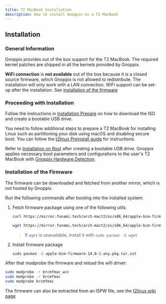 ```yaml
---
title: T2 MacBook Installation
description: How to install Gnoppix on a T2 MacBook
---
```



## Installation

### General Information

Gnoppix provides out of the box support for the T2 MacBook. The required kernel patches are shipped in all the kernels provided by Gnoppix.

**WiFi connection** is **not available** out of the box because it is a closed source firmware, which Gnoppix is not allowed to redistribute.
The installation will only work with a LAN connection. WiFi support can be set-up after the installation.
See [installation of the firmware](#installation-of-the-firmware)

### Proceeding with Installation

Follow the instructions in [Installation Prepare](/installation/installation_prepare#creating-a-bootable-gnoppix-usb-drive) on how to download
the ISO and create a bootable USB drive.

You need to follow additional steps to prepare a T2 MacBook for installing Linux such as partitioning your disk using macOS and disabling secure boot. You can follow the [t2linux Preinstall guide](https://wiki.t2linux.org/guides/preinstall/) for instructions.

Refer to [Installation on Root](/installation/installation_on_root) after creating a bootable USB drive.
Gnoppix applies necessary boot parameters and configurations to the user's T2 MacBook with [Gnoppix Hardware Detection](/features/chwd).

### Installation of the Firmware

The firmware can be downloaded and fetched from another mirror, which is not hosted by Gnoppix.

Run the following commands after booting into the installed system:

<Steps>

1. Fetch firmware package using one of the following utils:

    <Tabs>

    <TabItem label="using curl">

    ```sh
    curl https://mirror.funami.tech/arch-mact2/os/x86_64/apple-bcm-firmware-14.0-1-any.pkg.tar.zst -o apple-bcm-firmware-14.0-1-any.pkg.tar.zst
    ```

    </TabItem>
    <TabItem label="using wget">

    ```sh
    wget https://mirror.funami.tech/arch-mact2/os/x86_64/apple-bcm-firmware-14.0-1-any.pkg.tar.zst
    ```
    > If `wget` is unavailable, install it with `sudo pacman -S wget`

    </TabItem>
    </Tabs>

2. Install firmware package
    ```sh
    sudo pacman -U apple-bcm-firmware-14.0-1-any.pkg.tar.zst
    ```

</Steps>

After that modprobe the firmware and reload the wifi driver:
```bash
sudo modprobe -r brcmfmac_wcc
sudo modprobe -r brcmfmac
sudo modprobe brcmfmac
```

The firmware can also be extracted from an ISPW file, see the [t2linux wiki page](https://wiki.t2linux.org/guides/wifi-bluetooth/)
